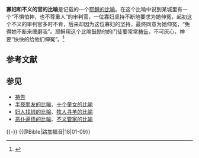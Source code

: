 {{unreferenced|time=2020-01-04T13:58:13+00:00}}
'''寡妇和不义的官的比喻'''是{{Bible|路加福音|18|1-9}}记载的一个[[耶稣的比喻|耶稣的比喻]]。在这个比喻中说到某城里有一个“不惧怕神，也不尊重人”的审判官，一位寡妇坚持不断地要求为她伸冤，起初这个不义的审判官多时不肯，后来却因为这位寡妇的坚持，最终同意为她伸冤，“免得她不断来缠磨我”。耶稣用这个比喻鼓励他的门徒要常常[[祷告|祷告]]，不可灰心，神要“快快的给他们伸冤”。<ref>{{Bible|路加福音|18|1-9}}</ref>

==参考文献==
{{Reflist}}

== 参见 ==
{{Portal box|基督教}}
* [[祷告|祷告]]
* [[半夜朋友的比喻|半夜朋友的比喻]]、[[十个童女的比喻|十个童女的比喻]]
* [[妇人找钱的比喻|妇人找钱的比喻]]、[[牧人寻羊的比喻|牧人寻羊的比喻]]
* [[恶仆逼债的比喻|恶仆逼债的比喻]]、[[不义管家的比喻|不义管家的比喻]]

{{-}}
{{耶稣的比喻|!}}
{{@Bible|路加福音|18|01-09}}